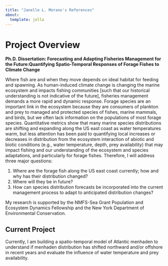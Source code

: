 ```yaml
---
title: "Janelle L. Morano's References"
about: 
  template: jolla
---
```


# Project Overview

**Ph.D. Dissertation: Forecasting and Adapting Fisheries Management for the Future:Quantifying Spatio-Temporal Responses of Forage Fishes to Climate Change**

Where fish are and when they move depends on ideal habitat for feeding and spawning. As human-induced climate change is changing the marine ecosystem and impacts fishing communities [such that our historical understanding is not indicative of the future], fisheries management demands a more rapid and dynamic response. Forage species are an important link in the ecosystem because they are consumers of plankton and prey to managed and protected species of fishes, marine mammals, and birds, but we often lack information on the populations of most forage species. Quantitative metrics show that many marine species distributions are shifting and expanding along the US east coast as water temperatures warm, but less attention has been paid to quantifying local increases or decreases in distribution from the ecosystem interaction of abiotic and biotic conditions (e.g., water temperature, depth, prey availability) that may impact fishing and our understanding of the ecosystem and species adaptations, and particularly for forage fishes. Therefore, I will address three major questions: 

1.	Where are the forage fish along the US east coast currently; how and why has their distribution changed? 
1.	Where will they be in future?
1.	How can species distribution forecasts be incorporated into the current management process to adapt to anticipated distribution changes?


My research is supported by the NMFS-Sea Grant Population and Ecosystem Dynamics Fellowship and the New York Department of Environmental Conservation.



## Current Project
Currently, I am building a spatio-temporal model of Atlantic menhaden to understand if menhaden distribution has shifted northward and/or offshore in recent years and evaluate the influence of water temperature and prey availability. 
